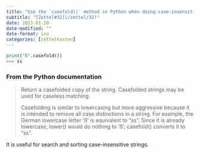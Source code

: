 ```yaml
---
title: "Use the `casefold()` method in Python when doing case-insensitive stuff"
subtitle: "[Zettel#32](/zettel/32)"
date: 2023-01-20
date-modified: ""
date-format: iso
categories: [zettelkasten]
---
```

```python
print("ß".casefold())
>>> ss
```

### From the Python documentation

> Return a casefolded copy of the string. Casefolded strings may be used for caseless matching.
> 
> Casefolding is similar to lowercasing but more aggressive because it is intended to remove all case distinctions in a string. For example, the German lowercase letter 'ß' is equivalent to "ss". Since it is already lowercase, lower() would do nothing to 'ß'; casefold() converts it to "ss".

It is useful for search and sorting case-insensitive strings.
